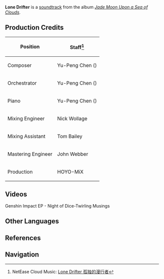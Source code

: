 {{Soundtrack Infobox
|title          =
|image          = Jade Moon Upon a Sea of Clouds.png
|album          = Jade Moon Upon a Sea of Clouds
|disc           = 2
|number         = 64
|featured       =
|featured2      =
|featured3      =
|featured_disc  =
|featured_disc2 =
|featured_disc3 =
|youtube_id     = c0jZ7sPyouE
|youtube_time   = 2416
|spotify_id     = 5wUWqJwMCMUN3IRWxZ9xbI
|played_in      = Lingju Pass; Qingxu Pool
|during         = [[Lingju Pass]], [[Qingxu Pool]]
|domain         =
|previous       = Silent Ruins
|next           = Lost Expectation
}}
'''Lone Drifter''' is a [[soundtrack]] from the album ''[[Jade Moon Upon a Sea of Clouds]]''.

==Production Credits==
{| class="wikitable" style="text-align:left; height:0.5em"
! Position
! Staff<ref>NetEase Cloud Music: [https://music.163.com/#/song?id=1492276661 Lone Drifter 孤独的漫行者]</ref>
|-
! Composer
| Yu-Peng Chen ({{zh|陈致逸}})
|-
! Orchestrator
| Yu-Peng Chen ({{zh|陈致逸}})
|-
! Piano
| Yu-Peng Chen ({{zh|陈致逸}})
|-
! Mixing Engineer
| Nick Wollage
|-
! Mixing Assistant
| Tom Bailey
|-
! Mastering Engineer
| John Webber
|-
! Production
| HOYO-MiX
|}

==Videos==
<gallery hideaddbutton="true" captionalign="center">
Genshin Impact EP - Night of Dice-Twirling Musings
</gallery>

==Other Languages==
{{Other Languages
|en      = Lone Drifter
|zhs     = 孤独的漫行者
|zhs_rm  = Gūdú de Mànxíngzhě
|zht     = 孤獨的漫行者
|zht_rm  = Gūdú de Mànxíngzhě
|zh_tl   = 
|ja      = 孤独の漫遊者
|ja_rm   = Kodoku no Man'yuusha
|ja_tl   = Lone Wanderer
|tr      = 
|tr_tl   = 
|it      = 
|it_tl   = 
}}

==References==
{{Reflist}}

==Navigation==
{{Soundtrack Navbox|Jade Moon Upon a Sea of Clouds}}